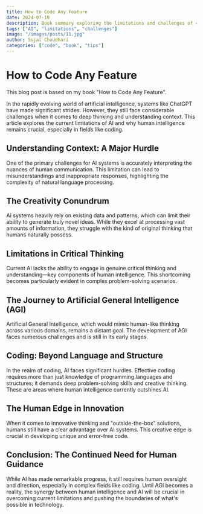 ```yaml
---
title: How to Code Any Feature
date: 2024-07-10
description: Book summary exploring the limitations and challenges of current AI systems.
tags: ["AI", "limitations", "challenges"]
image: "/images/posts/11.jpg"
author: Sujal Choudhari
categories: ["code", "book", "tips"]
---
```


# How to Code Any Feature

This blog post is based on my book "How to Code Any Feature".

In the rapidly evolving world of artificial intelligence, systems like ChatGPT have made significant strides. However, they still face considerable challenges when it comes to deep thinking and understanding context. This article explores the current limitations of AI and why human intelligence remains crucial, especially in fields like coding.

## Understanding Context: A Major Hurdle

One of the primary challenges for AI systems is accurately interpreting the nuances of human communication. This limitation can lead to misunderstandings and inappropriate responses, highlighting the complexity of natural language processing.

## The Creativity Conundrum

AI systems heavily rely on existing data and patterns, which can limit their ability to generate truly novel ideas. While they excel at processing vast amounts of information, they struggle with the kind of original thinking that humans naturally possess.

## Limitations in Critical Thinking

Current AI lacks the ability to engage in genuine critical thinking and understanding—key components of human intelligence. This shortcoming becomes particularly evident in complex problem-solving scenarios.

## The Journey to Artificial General Intelligence (AGI)

Artificial General Intelligence, which would mimic human-like thinking across various domains, remains a distant goal. The development of AGI faces numerous challenges and is still in its early stages.

## Coding: Beyond Language and Structure

In the realm of coding, AI faces significant hurdles. Effective coding requires more than just knowledge of programming languages and structures; it demands deep problem-solving skills and creative thinking. These are areas where human intelligence currently outshines AI.

## The Human Edge in Innovation

When it comes to innovative thinking and "outside-the-box" solutions, humans still have a clear advantage over AI systems. This creative edge is crucial in developing unique and error-free code.

## Conclusion: The Continued Need for Human Guidance

While AI has made remarkable progress, it still requires human oversight and direction, especially in complex fields like coding. Until AGI becomes a reality, the synergy between human intelligence and AI will be crucial in overcoming current limitations and pushing the boundaries of what's possible in technology.

